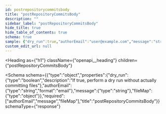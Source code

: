 ```yaml
---
id: postrepositorycommitsbody
title: "postRepositoryCommitsBody"
description: ""
sidebar_label: "postRepositoryCommitsBody"
hide_title: true
hide_table_of_contents: true
schema: true
sample: {"dry_run":true,"authorEmail":"user@example.com","message":"string","fileMap":{}}
custom_edit_url: null
---
```



<Heading
  as={"h1"}
  className={"openapi__heading"}
  children={"postRepositoryCommitsBody"}
>
</Heading>





<Schema
  schema={{"type":"object","properties":{"dry_run":{"type":"boolean","description":"If true, perform a dry run without actually committing files"},"authorEmail":{"type":"string","format":"email"},"message":{"type":"string"},"fileMap":{"type":"object"}},"required":["authorEmail","message","fileMap"],"title":"postRepositoryCommitsBody"}}
  schemaType={"response"}
>
  
</Schema>
            